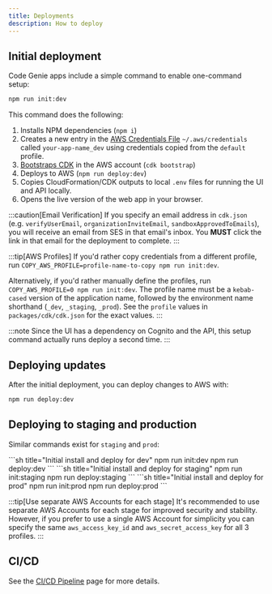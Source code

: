 ```yaml
---
title: Deployments
description: How to deploy
---
```


## Initial deployment

Code Genie apps include a simple command to enable one-command setup:

```sh
npm run init:dev
```

This command does the following:

1. Installs NPM dependencies (`npm i`)
1. Creates a new entry in the [AWS Credentials File](https://docs.aws.amazon.com/cli/latest/userguide/cli-configure-files.html) `~/.aws/credentials` called `your-app-name_dev` using credentials copied from the `default` profile.
1. [Bootstraps CDK](https://docs.aws.amazon.com/cdk/v2/guide/bootstrapping.html) in the AWS account (`cdk bootstrap`)
1. Deploys to AWS (`npm run deploy:dev`)
1. Copies CloudFormation/CDK outputs to local `.env` files for running the UI and API locally.
1. Opens the live version of the web app in your browser.

:::caution[Email Verification]
If you specify an email address in `cdk.json` (e.g. `verifyUserEmail`, `organizationInviteEmail`, `sandboxApprovedToEmails`), you will receive an email from SES in that email's inbox. You **MUST** click the link in that email for the deployment to complete.
:::

:::tip[AWS Profiles]
If you'd rather copy credentials from a different profile, run `COPY_AWS_PROFILE=profile-name-to-copy npm run init:dev`.

Alternatively, if you'd rather manually define the profiles, run `COPY_AWS_PROFILE=0 npm run init:dev`. The profile name must be a `kebab-cased` version of the application name, followed by the environment name shorthand (`_dev`, `_staging`, `_prod`). See the `profile` values in `packages/cdk/cdk.json` for the exact values.
:::

:::note
Since the UI has a dependency on Cognito and the API, this setup command actually runs deploy a second time.
:::

## Deploying updates

After the initial deployment, you can deploy changes to AWS with:

```sh
npm run deploy:dev
```

## Deploying to staging and production

Similar commands exist for `staging` and `prod`:

<Tabs>
<TabItem label="dev">
```sh title="Initial install and deploy for dev"
npm run init:dev
npm run deploy:dev
```
</TabItem>
<TabItem label="staging">
```sh title="Initial install and deploy for staging"
npm run init:staging
npm run deploy:staging
```
</TabItem>
<TabItem label="prod">
```sh title="Initial install and deploy for prod"
npm run init:prod
npm run deploy:prod
```
</TabItem>
</Tabs>

:::tip[Use separate AWS Accounts for each stage]
It's recommended to use separate AWS Accounts for each stage for improved security and stability. However, if you prefer to use a single AWS Account for simplicity you can specify the same `aws_access_key_id` and `aws_secret_access_key` for all 3 profiles.
:::

## CI/CD

See the [CI/CD Pipeline](../project-walkthrough/ci-cd-pipeline) page for more details.